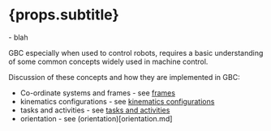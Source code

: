 

# {props.subtitle}

<Tldr>
    - blah
</Tldr>

GBC especially when used to control robots, requires a basic understanding of some common concepts widely used in machine control.

Discussion of these concepts and how they are implemented in GBC:

* Co-ordinate systems and frames - see [frames](frames.md)
* kinematics configurations - see [kinematics configurations](kinematics_configurations.md)
* tasks and activities - see [tasks and activities](task_and_activities.md)
* orientation - see (orientation)[orientation.md]

